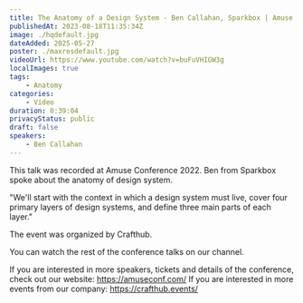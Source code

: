 ```yaml
---
title: The Anatomy of a Design System - Ben Callahan, Sparkbox | Amuse Conference 2022
publishedAt: 2023-08-18T11:35:34Z
image: ./hqdefault.jpg
dateAdded: 2025-05-27
poster: ./maxresdefault.jpg
videoUrl: https://www.youtube.com/watch?v=buFuVHIGW3g
localImages: true
tags:
    - Anatomy
categories:
    - Video
duration: 0:39:04
privacyStatus: public
draft: false
speakers:
    - Ben Callahan
---
```

This talk was recorded at Amuse Conference 2022. Ben from Sparkbox spoke about the anatomy of design system.

"We'll start with the context in which a design system must live, cover four primary layers of design systems, and define three main parts of each layer."

The event was organized by Crafthub.

You can watch the rest of the conference talks on our channel.

If you are interested in more speakers, tickets and details of the conference, check out our website: https://amuseconf.com/
If you are interested in more events from our company: https://crafthub.events/
